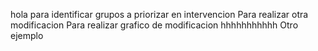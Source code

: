 hola
para identificar grupos a priorizar en intervencion
Para realizar otra modificacion
Para realizar grafico de modificacion 
hhhhhhhhhhh
Otro ejemplo
